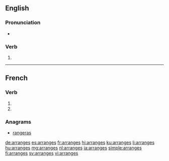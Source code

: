 {{also|arrangés}}
==English==

===Pronunciation===
* {{IPA|/əˈɹeɪndʒɪz/|lang=en}}

===Verb===
{{head|en|verb form}}

# {{en-third-person singular of|arrange}}

----

==French==

===Verb===
{{fr-verb-form}}

# {{inflection of|arranger||2|s|pres|indc|lang=fr}}
# {{inflection of|arranger||2|s|pres|subj|lang=fr}}

===Anagrams===
* [[rangeras#French|rangeras]]

[[de:arranges]]
[[es:arranges]]
[[fr:arranges]]
[[hi:arranges]]
[[ku:arranges]]
[[li:arranges]]
[[hu:arranges]]
[[mg:arranges]]
[[nl:arranges]]
[[ja:arranges]]
[[simple:arranges]]
[[fi:arranges]]
[[sv:arranges]]
[[vi:arranges]]